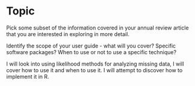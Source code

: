 # Topic

Pick some subset of the information covered in your annual review article that you are interested in exploring in more detail. 

Identify the scope of your user guide - what will you cover? Specific software packages? When to use or not to use a specific technique?

I will look into using likelihood methods for analyzing missing data, I will cover how to use it and when to use it. I will attempt to discover how to implement it in R. 


